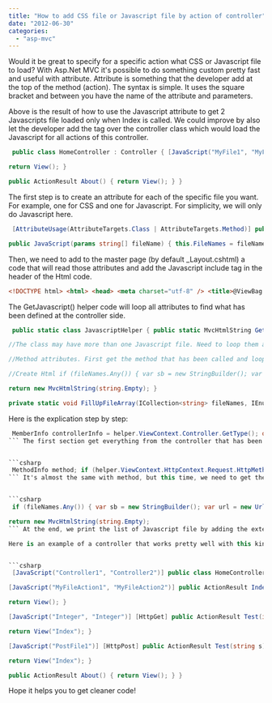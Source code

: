 ```yaml
---
title: "How to add CSS file or Javascript file by action of controller"
date: "2012-06-30"
categories: 
  - "asp-mvc"
---
```


Would it be great to specify for a specific action what CSS or Javascript file to load? With Asp.Net MVC it's possible to do something custom pretty fast and useful with attribute. Attribute is something that the developer add at the top of the method (action). The syntax is simple. It uses the square bracket and between you have the name of the attribute and parameters.

Above is the result of how to use the Javascript attribute to get 2 Javascripts file loaded only when Index is called. We could improve by also let the developer add the tag over the controller class which would load the Javascript for all actions of this controller.


```csharp
 public class HomeController : Controller { [JavaScript("MyFile1", "MyFile2")] public ActionResult Index() { ViewBag.Message = "Welcome to ASP.NET MVC!";

return View(); }

public ActionResult About() { return View(); } } 
```

The first step is to create an attribute for each of the specific file you want. For example, one for CSS and one for Javascript. For simplicity, we will only do Javascript here.


```csharp
 [AttributeUsage(AttributeTargets.Class | AttributeTargets.Method)] public class JavaScript : Attribute { public string[] FileNames { get; set; }

public JavaScript(params string[] fileName) { this.FileNames = fileName; } } 
```

Then, we need to add to the master page (by default \_Layout.cshtml) a code that will read those attributes and add the Javascript include tag in the header of the Html code.

```html
<!DOCTYPE html> <html> <head> <meta charset="utf-8" /> <title>@ViewBag.Title</title> <link href="@Url.Content("~/Content/Site.css")" rel="stylesheet" type="text/css" /> <script src="@Url.Content("~/Scripts/jquery-1.5.1.min.js")" type="text/javascript"></script> <script src="@Url.Content("~/Scripts/modernizr-1.7.min.js")" type="text/javascript"></script> @Html.GetJavascript(); </head> 
``` 

The GetJavascript() helper code will loop all attributes to find what has been defined at the controller side.


```csharp
 public static class JavascriptHelper { public static MvcHtmlString GetJavascript(this HtmlHelper helper) { IList<string> fileNames = new List<string>();

//The class may have more than one Javascript file. Need to loop them all and also loop all entries MemberInfo controllerInfo = helper.ViewContext.Controller.GetType(); object[] listOfcontrollerAttributes = controllerInfo.GetCustomAttributes(typeof(JavaScript), true); FillUpFileArray(fileNames, listOfcontrollerAttributes);

//Method attributes. First get the method that has been called and loop all possible Javascript tag and entries MethodInfo method; if (helper.ViewContext.HttpContext.Request.HttpMethod == "POST"){ method = helper.ViewContext.Controller.GetType().GetMethods().FirstOrDefault(t => t.Name == helper.ViewContext.RouteData.GetRequiredString("action") && t.GetCustomAttributes(typeof(JavaScript), true).Any() && t.GetCustomAttributes(typeof(HttpPostAttribute), true).Any()); } else{ method = helper.ViewContext.Controller.GetType().GetMethods().FirstOrDefault(t => t.Name == helper.ViewContext.RouteData.GetRequiredString("action") && t.GetCustomAttributes(typeof(JavaScript), true).Any() && !t.GetCustomAttributes(typeof(HttpPostAttribute), true).Any()); } if(method!=null){ object[] methodAttributes = method.GetCustomAttributes(typeof(JavaScript), true); FillUpFileArray(fileNames, methodAttributes); }

//Create Html if (fileNames.Any()) { var sb = new StringBuilder(); var url = new UrlHelper(helper.ViewContext.RequestContext); const string JS\_SCRIPT\_FORMAT = "<script src=\\"{0}.js\\" type=\\"text/javascript\\"></script>"; foreach (string fmt in fileNames.Select(name => string.Format(JS\_SCRIPT\_FORMAT, url.Content("~/Scripts/") + name))){ sb.AppendLine(fmt); } return new MvcHtmlString(sb.ToString()); }

return new MvcHtmlString(string.Empty); }

private static void FillUpFileArray(ICollection<string> fileNames, IEnumerable<object> listOfcontrollerAttributes){ if (listOfcontrollerAttributes != null){ foreach (string name in listOfcontrollerAttributes.OfType<JavaScript>().SelectMany(classAttributes => classAttributes.FileNames.Where(name => !string.IsNullOrEmpty(name) && !fileNames.Contains(name)))){ fileNames.Add(name); } } } } 
```

Here is the explication step by step: 
```csharp
 MemberInfo controllerInfo = helper.ViewContext.Controller.GetType(); object[] listOfcontrollerAttributes = controllerInfo.GetCustomAttributes(typeof(JavaScript), true); FillUpFileArray(fileNames, listOfcontrollerAttributes); 
``` The first section get everything from the controller that has been called the view to get all possibles attributes defined and loop through them. Every time it finds an attribute, it loops through the list of string that represent a Javascript file.


```csharp
 MethodInfo method; if (helper.ViewContext.HttpContext.Request.HttpMethod == "POST"){ method = helper.ViewContext.Controller.GetType().GetMethods().FirstOrDefault(t => t.Name == helper.ViewContext.RouteData.GetRequiredString("action") && t.GetCustomAttributes(typeof(JavaScript), true).Any() && t.GetCustomAttributes(typeof(HttpPostAttribute), true).Any()); } else{ method = helper.ViewContext.Controller.GetType().GetMethods().FirstOrDefault(t => t.Name == helper.ViewContext.RouteData.GetRequiredString("action") && t.GetCustomAttributes(typeof(JavaScript), true).Any() && !t.GetCustomAttributes(typeof(HttpPostAttribute), true).Any()); } if(method!=null){ object[] methodAttributes = method.GetCustomAttributes(typeof(JavaScript), true); FillUpFileArray(fileNames, methodAttributes); } 
``` It's almost the same with method, but this time, we need to get the good action method. A same method can be good for GET or HTTP so we need to figure out the good one. As you can see, we do not search explicitly for GET because action's method is implicitly GET.


```csharp
 if (fileNames.Any()) { var sb = new StringBuilder(); var url = new UrlHelper(helper.ViewContext.RequestContext); const string JS\_SCRIPT\_FORMAT = "<script src=\\"{0}.js\\" type=\\"text/javascript\\"></script>"; foreach (string fmt in fileNames.Select(name => string.Format(JS\_SCRIPT\_FORMAT, url.Content("~/Scripts/") + name))){ sb.AppendLine(fmt); } return new MvcHtmlString(sb.ToString()); }

return new MvcHtmlString(string.Empty); 
``` At the end, we print the list of Javascript file by adding the extension and but referring to the good script folder.

Here is an example of a controller that works pretty well with this kind of scenario:


```csharp
 [JavaScript("Controller1", "Controller2")] public class HomeController : Controller {

[JavaScript("MyFileAction1", "MyFileAction2")] public ActionResult Index() { ViewBag.Message = "Welcome to ASP.NET MVC!";

return View(); }

[JavaScript("Integer", "Integer")] [HttpGet] public ActionResult Test(int i, int j) { ViewBag.Message = "Welcome to ASP.NET MVC!" + i + " " + j;

return View("Index"); }

[JavaScript("PostFile1")] [HttpPost] public ActionResult Test(string s) { ViewBag.Message = "Welcome to ASP.NET MVC!" + s;

return View("Index"); }

public ActionResult About() { return View(); } } 
```

Hope it helps you to get cleaner code!
